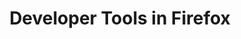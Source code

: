 ---
title: Developer Tools in Firefox
description: Developer Tools in Firefox
sidebar:
  order: 3
---